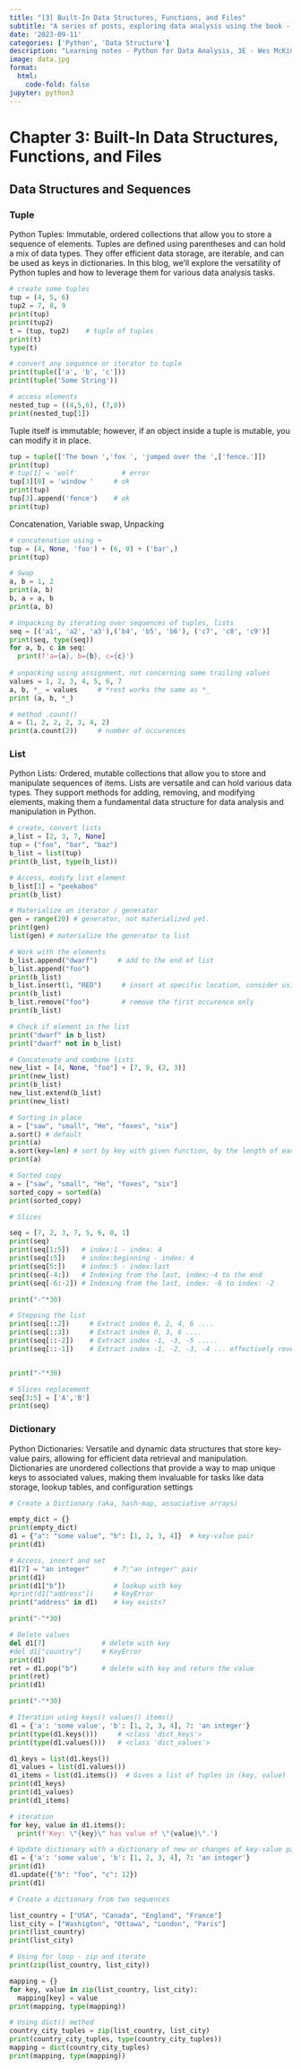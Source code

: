 ```yaml
---
title: "[3] Built-In Data Structures, Functions, and Files"
subtitle: "A series of posts, exploring data analysis using the book - Python for Data Analysis, 3E by Wes McKinney"
date: '2023-09-11'
categories: ['Python', 'Data Structure']
description: "Learning notes - Python for Data Analysis, 3E - Wes McKinney"
image: data.jpg
format:
  html:
    code-fold: false
jupyter: python3
---
```


# Chapter 3: Built-In Data Structures, Functions, and Files

## Data Structures and Sequences

### Tuple

Python Tuples: Immutable, ordered collections that allow you to store a sequence of elements. Tuples are defined using parentheses and can hold a mix of data types. They offer efficient data storage, are iterable, and can be used as keys in dictionaries. In this blog, we'll explore the versatility of Python tuples and how to leverage them for various data analysis tasks.

```python

# create some tuples
tup = (4, 5, 6)
tup2 = 7, 8, 9
print(tup)
print(tup2)
t = (tup, tup2)    # tuple of tuples
print(t)
type(t)

# convert any sequence or iterator to tuple
print(tuple(['a', 'b', 'c']))
print(tuple('Some String'))

# access elements
nested_tup = ((4,5,6), (7,8))
print(nested_tup[1])
```

Tuple itself is immutable; however, if an object inside a tuple is mutable, you can modify it in place.

```python
tup = tuple(['The bown ','fox ', 'jumped over the ',['fence.']])
print(tup)
# tup[1] = 'wolf'           # error
tup[3][0] = 'window '     # ok
print(tup)
tup[3].append('fence')    # ok
print(tup)

```

Concatenation, Variable swap, Unpacking

```python

# concatenation using +
tup = (4, None, 'foo') + (6, 0) + ('bar',)
print(tup)

# Swap
a, b = 1, 2
print(a, b)
b, a = a, b
print(a, b)

# Unpacking by iterating over sequences of tuples, lists
seq = [('a1', 'a2', 'a3'),('b4', 'b5', 'b6'), ('c7', 'c8', 'c9')]
print(seq, type(seq))
for a, b, c in seq:
  print(f'a={a}, b={b}, c={c}')
  
# unpacking using assignment, not concerning some trailing values
values = 1, 2, 3, 4, 5, 6, 7
a, b, *_ = values     # *rest works the same as *_
print (a, b, *_)

# method .count()
a = (1, 2, 2, 2, 3, 4, 2)
print(a.count(2))     # number of occurences


```

### List 

Python Lists: Ordered, mutable collections that allow you to store and manipulate sequences of items. Lists are versatile and can hold various data types. They support methods for adding, removing, and modifying elements, making them a fundamental data structure for data analysis and manipulation in Python.

```python

# create, convert lists
a_list = [2, 3, 7, None]
tup = ("foo", "bar", "baz")
b_list = list(tup)
print(b_list, type(b_list))

# Access, modify list element
b_list[1] = "peekaboo"
print(b_list)

# Materialize an iterator / generator
gen = range(20) # generator, not materialized yet.
print(gen) 
list(gen) # materialize the generator to list

# Work with the elements
b_list.append("dwarf")     # add to the end of list
b_list.append("foo")
print(b_list)
b_list.insert(1, "RED")     # insert at specific location, consider using collections.deque for efficiency
print(b_list)
b_list.remove("foo")        # remove the first occurence only
print(b_list)

# Check if element in the list
print("dwarf" in b_list)
print("dwarf" not in b_list)


```

```python

# Concatenate and combine lists
new_list = [4, None, "foo"] + [7, 8, (2, 3)]
print(new_list)
print(b_list)
new_list.extend(b_list)
print(new_list)

# Sorting in place
a = ["saw", "small", "He", "foxes", "six"]
a.sort() # default
print(a)
a.sort(key=len) # sort by key with given function, by the length of each element
print(a)

# Sorted copy
a = ["saw", "small", "He", "foxes", "six"]
sorted_copy = sorted(a)
print(sorted_copy)


```

```python

# Slices

seq = [7, 2, 3, 7, 5, 6, 0, 1]
print(seq)
print(seq[1:5])   # index:1 - index: 4
print(seq[:5])    # index:beginning - index: 4
print(seq[5:])    # index:5 - index:last
print(seq[-4:])   # Indexing from the last, index:-4 to the end
print(seq[-6:-2]) # Indexing from the last, index: -6 to index: -2

print("-"*30)

# Stepping the list
print(seq[::2])     # Extract index 0, 2, 4, 6 ....
print(seq[::3])     # Extract index 0, 3, 6 ....
print(seq[::-2])    # Extract index -1, -3, -5 .....
print(seq[::-1])    # Extract index -1, -2, -3, -4 ... effectively reverse the list or tuple


print("-"*30)

# Slices replacement
seq[3:5] = ['A','B']
print(seq)

```

### Dictionary

Python Dictionaries: Versatile and dynamic data structures that store key-value pairs, allowing for efficient data retrieval and manipulation. Dictionaries are unordered collections that provide a way to map unique keys to associated values, making them invaluable for tasks like data storage, lookup tables, and configuration settings

```python

# Create a Dictionary (aka, hash-map, associative arrays)

empty_dict = {} 
print(empty_dict)
d1 = {"a": "some value", "b": [1, 2, 3, 4]}  # key-value pair
print(d1)

# Access, insert and set
d1[7] = "an integer"      # 7:"an integer" pair
print(d1)
print(d1["b"])            # lookup with key
#print(d1["address"])     # KeyError
print("address" in d1)    # key exists?

print("-"*30)

# Delete values
del d1[7]              # delete with key
#del d1["country"]     # KeyError
print(d1)
ret = d1.pop("b")      # delete with key and return the value
print(ret)
print(d1)

print("-"*30)

# Iteration using keys() values() items()
d1 = {'a': 'some value', 'b': [1, 2, 3, 4], 7: 'an integer'}
print(type(d1.keys()))     # <class 'dict_keys'>
print(type(d1.values()))   # <class 'dict_values'>

d1_keys = list(d1.keys())   
d1_values = list(d1.values())
d1_items = list(d1.items())  # Gives a list of tuples in (key, value)
print(d1_keys)
print(d1_values)
print(d1_items)  

# iteration
for key, value in d1.items():
  print(f'Key: \"{key}\" has value of \"{value}\".')


```

```python

# Update dictionary with a dictionary of new or changes of key-value pairs
d1 = {'a': 'some value', 'b': [1, 2, 3, 4], 7: 'an integer'}
print(d1)
d1.update({"b": "foo", "c": 12})
print(d1)
```

```python

# Create a dictionary from two sequences

list_country = ["USA", "Canada", "England", "France"]
list_city = ["Washigton", "Ottawa", "London", "Paris"]
print(list_country)
print(list_city)

# Using for loop - zip and iterate
print(zip(list_country, list_city))

mapping = {}
for key, value in zip(list_country, list_city):
  mapping[key] = value
print(mapping, type(mapping))

# Using dict() method
country_city_tuples = zip(list_country, list_city)
print(country_city_tuples, type(country_city_tuples))
mapping = dict(country_city_tuples)
print(mapping, type(mapping))

```
